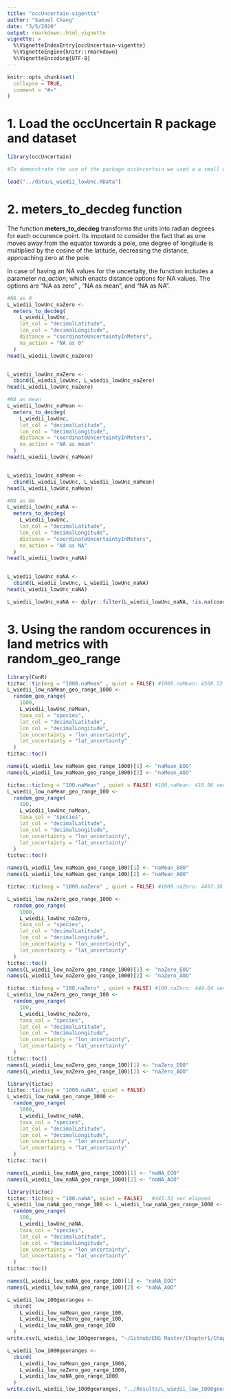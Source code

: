 ```yaml
---
title: "occUncertain-vigentte"
author: "Samuel Chang"
date: "3/5/2020"
output: rmarkdown::html_vignette
vignette: >
  %\VignetteIndexEntry{occUncertain-vigentte}
  %\VignetteEngine{knitr::rmarkdown}
  %\VignetteEncoding{UTF-8}
---
```


```r
knitr::opts_chunk$set(
  collapse = TRUE,
  comment = "#>"
)
```


# 1. Load the occUncertain R package and dataset
```r
library(occUncertain)

#To demonstrate the use of the package occUncertain we used a a small wild cat in Ecuador and Colombia, the margay (*Leopardus weidii*). The data set of 126 verified georeferenced occurrence records, includes low uncertainty below 3000 meters and NA uncertainty records. The occurrences dataset are from the Global Biodiversity Information Facility (19 May 2020) GBIF Occurrence Download https://doi.org/10.15468/dl.s7tq24

load("../data/L_wiedii_lowUnc.RData")

```

# 2. meters_to_decdeg function

The function **meters_to_decdeg** transforms the units into radian degrees for each occurence point. Its impotant to consider the fact that as one moves away from the equator towards a pole, one degree of longitude is multiplied by the cosine of the latitude, decreasing the distance, approaching zero at the pole.  

In case of having an NA values for the uncertaity, the function includes a parameter *na_action*; which enacts distance options for NA values. The options are "NA as zero" , "NA as mean", and "NA as NA".

```r
#NA as 0
L_wiedii_lowUnc_naZero <-
  meters_to_decdeg(
    L_wiedii_lowUnc,
    lat_col = "decimalLatitude",
    lon_col = "decimalLongitude",
    distance = "coordinateUncertaintyInMeters",
    na_action = "NA as 0"
  )
head(L_wiedii_lowUnc_naZero)


L_wiedii_lowUnc_naZero <-
  cbind(L_wiedii_lowUnc, L_wiedii_lowUnc_naZero)
head(L_wiedii_lowUnc_naZero)

#NA as mean
L_wiedii_lowUnc_naMean <-
  meters_to_decdeg(
    L_wiedii_lowUnc,
    lat_col = "decimalLatitude",
    lon_col = "decimalLongitude",
    distance = "coordinateUncertaintyInMeters",
    na_action = "NA as mean"
  )
head(L_wiedii_lowUnc_naMean)


L_wiedii_lowUnc_naMean <-
  cbind(L_wiedii_lowUnc, L_wiedii_lowUnc_naMean)
head(L_wiedii_lowUnc_naMean)

#NA as NA
L_wiedii_lowUnc_naNA <-
  meters_to_decdeg(
    L_wiedii_lowUnc,
    lat_col = "decimalLatitude",
    lon_col = "decimalLongitude",
    distance = "coordinateUncertaintyInMeters",
    na_action = "NA as NA"
  )
head(L_wiedii_lowUnc_naNA)


L_wiedii_lowUnc_naNA <-
  cbind(L_wiedii_lowUnc, L_wiedii_lowUnc_naNA)
head(L_wiedii_lowUnc_naNA)

L_wiedii_lowUnc_naNA <- dplyr::filter(L_wiedii_lowUnc_naNA, !is.na(coordinateUncertaintyInMeters))
```

# 3. Using the random occurences in land metrics with random_geo_range
```r
library(ConR)
tictoc::tic(msg = "1000.naMean" , quiet = FALSE) #1000.naMean: 4568.72 sec elapsed
L_wiedii_low_naMean_geo_range_1000 <-
  random_geo_range(
    1000,
    L_wiedii_lowUnc_naMean,
    taxa_col = "species",
    lat_col = "decimalLatitude",
    lon_col = "decimalLongitude",
    lon_uncertainty = "lon_uncertainty",
    lat_uncertainty = "lat_uncertainty"
  )
tictoc::toc()

names(L_wiedii_low_naMean_geo_range_1000)[1] <- "naMean_EOO"
names(L_wiedii_low_naMean_geo_range_1000)[2] <- "naMean_AOO"

tictoc::tic(msg = "100.naMean" , quiet = FALSE) #100.naMean: 418.96 sec elapsed
L_wiedii_low_naMean_geo_range_100 <-
  random_geo_range(
    100,
    L_wiedii_lowUnc_naMean,
    taxa_col = "species",
    lat_col = "decimalLatitude",
    lon_col = "decimalLongitude",
    lon_uncertainty = "lon_uncertainty",
    lat_uncertainty = "lat_uncertainty"
  )
tictoc::toc()

names(L_wiedii_low_naMean_geo_range_100)[1] <- "naMean_EOO"
names(L_wiedii_low_naMean_geo_range_100)[2] <- "naMean_AOO"
```

```r
tictoc::tic(msg = "1000.naZero" , quiet = FALSE) #1000.naZero: 4497.16 sec elapsed

L_wiedii_low_naZero_geo_range_1000 <-
  random_geo_range(
    1000,
    L_wiedii_lowUnc_naZero,
    taxa_col = "species",
    lat_col = "decimalLatitude",
    lon_col = "decimalLongitude",
    lon_uncertainty = "lon_uncertainty",
    lat_uncertainty = "lat_uncertainty"
  )
tictoc::toc()
names(L_wiedii_low_naZero_geo_range_1000)[1] <- "naZero_EOO"
names(L_wiedii_low_naZero_geo_range_1000)[2] <- "naZero_AOO"

tictoc::tic(msg = "100.naZero" , quiet = FALSE) #100.naZero: 444.04 sec elapsedy
L_wiedii_low_naZero_geo_range_100 <-
  random_geo_range(
    100,
    L_wiedii_lowUnc_naZero,
    taxa_col = "species",
    lat_col = "decimalLatitude",
    lon_col = "decimalLongitude",
    lon_uncertainty = "lon_uncertainty",
    lat_uncertainty = "lat_uncertainty"
  )
tictoc::toc()
names(L_wiedii_low_naZero_geo_range_100)[1] <- "naZero_EOO"
names(L_wiedii_low_naZero_geo_range_100)[2] <- "naZero_AOO"
```

```r
library(tictoc)
tictoc::tic(msg = "1000.naNA", quiet = FALSE)
L_wiedii_low_naNA_geo_range_1000 <-
  random_geo_range(
    1000,
    L_wiedii_lowUnc_naNA,
    taxa_col = "species",
    lat_col = "decimalLatitude",
    lon_col = "decimalLongitude",
    lon_uncertainty = "lon_uncertainty",
    lat_uncertainty = "lat_uncertainty"
  )
tictoc::toc()

names(L_wiedii_low_naNA_geo_range_1000)[1] <- "naNA_EOO"
names(L_wiedii_low_naNA_geo_range_1000)[2] <- "naNA_AOO"

library(tictoc)
tictoc::tic(msg = "100.naNA", quiet = FALSE)   #443.32 sec elapsed
L_wiedii_low_naNA_geo_range_100 <- L_wiedii_low_naNA_geo_range_1000 <-
  random_geo_range(
    100,
    L_wiedii_lowUnc_naNA,
    taxa_col = "species",
    lat_col = "decimalLatitude",
    lon_col = "decimalLongitude",
    lon_uncertainty = "lon_uncertainty",
    lat_uncertainty = "lat_uncertainty"
  )
tictoc::toc()

names(L_wiedii_low_naNA_geo_range_100)[1] <- "naNA_EOO"
names(L_wiedii_low_naNA_geo_range_100)[2] <- "naNA_AOO"
```

```r

L_wiedii_low_100georanges <-
  cbind(
    L_wiedii_low_naMean_geo_range_100,
    L_wiedii_low_naZero_geo_range_100,
    L_wiedii_low_naNA_geo_range_100
  )
write.csv(L_wiedii_low_100georanges, "~/GitHub/ENS Master/Chapter1/Chapter_uno/Results/L_wiedii_low_100georanges.csv")

L_wiedii_low_1000georanges <-
  cbind(
    L_wiedii_low_naMean_geo_range_1000,
    L_wiedii_low_naZero_geo_range_1000,
    L_wiedii_low_naNA_geo_range_1000
  )
write.csv(L_wiedii_low_1000georanges, "../Results/L_wiedii_low_1000georanges.csv" )
```


